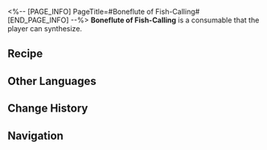 <%-- [PAGE_INFO]
PageTitle=#Boneflute of Fish-Calling#
[END_PAGE_INFO] --%>
{{Consumable Infobox
|id          = 403015
|image       = Item Boneflute of Fish-Calling.png{{subst:void|<!--$UPLOAD:<<SpriteOutput/ItemFigures/403015.png>-<Item Boneflute of Fish-Calling.png>-<Consumable Icons>>-->}}
|type        = Attack Consumables
|rarity      = 4
|effect      = Upon use, increases ATK of all allies by 15% and DoT dealt by 30% for the next battle.
|description = It is said that in the ancient coastal region of Styxia, fishermen would play a bone flute to attract schools of fish. Sometimes, sea sirens lurking among the reefs would also be drawn to the music, rising from the water to sing in duet with the fishermen. At times, the fishermen would gift the bone flute to the sea sirens, who in turn would offer their scales in return.
|effectType  = 
|effectType2 = 
|effectType3 = 
|recipe      = {{cx|Source missing}}
|source1     = [[Omni-Synthesizer]]
|source2     = 
|source3     = 
}}
{{Description|'' "Humans and sea sirens forged a pact, promising a grand feast, yet the guest of honor was left trapped beneath the waves."''}}
'''Boneflute of Fish-Calling''' is a consumable that the player can synthesize.

==Recipe==
{{Recipe
|type                  = Synthesis
|group                 = Consumable
|Fresh Seed of Dawn    = 1
|Hard Chip of Nihility = 3
|Meteoric Alloy        = 3
|Solid Water           = 5
|sort                  = Fresh Seed of Dawn;Hard Chip of Nihility;Meteoric Alloy;Solid Water
}}

==Other Languages==
{{Other Languages
|en   = Boneflute of Fish-Calling
|zhs  = 唤鱼骨笛
|zht  = 喚魚骨笛
|ja   = 魚を呼ぶ骨笛
|ko   = 물고기를 부르는 뼈피리
|es   = Flauta ósea llamapeces
|fr   = Flûte en os de l'appel du poisson
|ru   = Рыбная флейта
|th   = ขลุ่ยกระดูกเพรียกมัจฉา
|vi   = Sáo Xương Gọi Cá
|de   = Knochenflöte des Fischrufs
|id   = Boneflute of Fish-Calling
|pt   = Flauta de Ossos para Chamar Peixes
}}

==Change History==
{{Change History|3.3}}

==Navigation==
{{Consumable Navbox}}